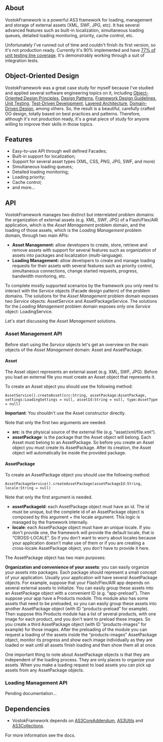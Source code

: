 ## About

VostokFramework is a powerful AS3 framework for loading, management and storage of external assets (XML, SWF, JPG, etc). It has several advanced features such as built-in localization, simultaneous loading queues, detailed loading monitoring, priority, cache control, etc.

Unfortunately I've runned out of time and couldn't finish its first version, so it's not production ready. Currently it's 90% implemented and have [77% of unit testing line coverage](/docs/coverage-report/). It's demonstrably working through a suit of integration tests.

## Object-Oriented Design

VostokFramework was a great case study for myself because I've studied and applied several software engineering topics on it, including [Object-Oriented Design Principles](http://c2.com/cgi/wiki?PrinciplesOfObjectOrientedDesign), [Design Patterns](http://en.wikipedia.org/wiki/Software_design_pattern), [Framework Design Guidelines](http://www.amazon.com/Framework-Design-Guidelines-Conventions-Libraries/dp/0321545613), [Unit Testing](http://en.wikipedia.org/wiki/Unit_testing), [Test-Driven Development](http://en.wikipedia.org/wiki/Test-driven_development), [Layered Architecture](https://www.oreilly.com/library/view/software-architecture-patterns/9781491971437/ch01.html), [Domain-Driven Design](http://en.wikipedia.org/wiki/Domain-driven_design), among others. So, the result is a beautiful, carefully crafted OO design, totally based on best practices and patterns. Therefore, although it's not production ready, it's a great piece of study for anyone willing to improve their skills in those topics.

## Features

- Easy-to-use API through well defined Facades;
- Built-in support for localization;
- Support for several asset types (XML, CSS, PNG, JPG, SWF, and more)
- Simultaneous loading queues;
- Detailed loading monitoring;
- Loading priority;
- Cache control;
- and more...

## API

VostokFramework manages two distinct but interrelated problem domains: the organization of external assets (e.g. XML, SWF, JPG) of a Flash/Flex/AIR application, which is the _Asset Management_ problem domain, and the loading of those assets, which is the _Loading Management_ problem domain, through two main APIs:

- **Asset Management:** allow developers to create, store, retrieve and remove assets with support for several features such as organization of assets into packages and localization (multi-language).
- **Loading Management:** allow developers to create and manage loading requests for their assets with several features such as priority control, simultaneous connections, change started requests, progress, bandwidth monitoring, etc.

To complete mostly supported scenarios by the framework you only need to interact with the _Service_ objects (Facade design pattern) of the problem domains. The solutions for the _Asset Management_ problem domain exposes two _Service_ objects: AssetService and AssetPackageService. The solutions for the _Loading Management_ problem domain exposes only one _Service_ object: LoadingService.

Let's start discussing the _Asset Management_ solutions.

### Asset Management API

Before start using the _Service_ objects let's get an overview on the main objects of the _Asset Management_ domain: Asset and AssetPackage.

#### Asset

The Asset object represents an external asset (e.g. XML, SWF, JPG). Before you load an external file you must create an Asset object that represents it.

To create an Asset object you should use the following method:

```actionscript-3
AssetService().createAsset(src:String, assetPackage:AssetPackage, settings:LoadingSettings = null, assetId:String = null, type:AssetType = null)
```

**Important**: You shouldn't use the Asset constructor directly.

Note that only the first two arguments are needed.

- **src**: is the physical source of the external file (e.g. “asset/xml/file.xml“).
- **assetPackage**: is the package that the Asset object will belong. Each Asset must belong to an AssetPackage. So before you create an Asset object you must create its AssetPackage. After its creation, the Asset object will automatically be inside the provided package.

#### AssetPackage

To create an AssetPackage object you should use the following method:

```actionscript-3
AssetPackageService().createAssetPackage(assetPackageId:String, locale:String = null)
```

Note that only the first argument is needed.

- **assetPackageId**: each AssetPackage object must have an id. The id must be unique, but the complete id of an AssetPackage object is composed by this argument + the locale argument. This logic is managed by the framework internally.
- **locale**: each AssetPackage object must have an unique locale. If you don't provide one, the framework will provide the default locale, that is “CROSS-LOCALE”. So if you don't want to worry about locales because your application doesn't make use of them or if you are creating a cross-locale AssetPackage object, you don't have to provide it here.

The AssetPackage object has two main purposes:

**Organization and convenience of your assets**: you can easily organize your assets into packages. Each package should represent a small concept of your application. Usually your application will have several AssetPackage objects. For example, suppose that your Flash/Flex/AIR app depends on several external assets to initialize. You can easily group these assets into an AssetPackage object with a convenient ID (e.g. “app-preload”). Then suppose your app have a Products module. This module also has some assets that need to be preloaded, so you can easily group these assets into another AssetPackage object (with ID “products-preload” for example). Then suppose this Products module has a list of several products, with one image for each product, and you don't want to preload these images. So you create a third AssetPackage object (with ID “products-images” for example) for those images. After the preloading of the module you can request a loading of the assets inside the “products-images” AssetPackage object, monitor its progress and show each image individually as they are loaded or wait until all assets finish loading and then show them all at once.

One important thing to note about AssetPackage objects is that they are independent of the loading process. They are only places to organize your assets. When you make a loading request to load assets you can pick up assets from any AssetPackage objects.

### Loading Management API

Pending documentation...

## Dependencies

- VostokFramework depends on [AS3CoreAddendum](https://as3coreaddendum.flsilva.com), [AS3Utils](https://as3utils.flsilva.com) and [AS3Collections](https://as3collections.flsilva.com).

For more information see the docs.
